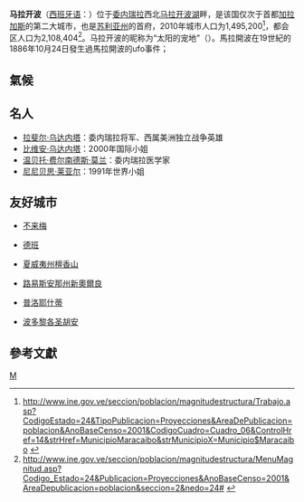 {{Infobox Settlement
| name = 马拉开波<br/>Maracaibo
| image_skyline = Lake Maracaibo map-es.svg
| imagesize = 250px
| image_caption = 
| image_flag = BAND-V-Maracaibo.svg
| image_shield = ESC-V-Maracaibo.svg
| pushpin_map = Venezuela
| pushpin_label_position = bottom
| subdivision_type = 国家
| subdivision_name = {{VEN}}
| subdivision_type1 = [[委内瑞拉行政区划|州]]
| subdivision_name1 = [[苏利亚州|苏利亚州]]
| elevation_m = 6
| elevation_ft = 
| area_total_km2 = 1393
| population_as_of = 2009年
| population_total = 2928043
| population_density_km2 = auto
| timezone = [[VST|VST]]
| utc_offset = -4:30
| timezone_DST = 
| utc_offset_DST = 
| latd = 10
| latm = 39
| lats = 
| latNS =N 
| longd = 71
| longm = 38
| longs = 
| longEW = W
| website =  
}}
'''马拉开波'''（[[西班牙语|西班牙语]]：'''{{lang|es|Maracaibo}}'''）位于[[委内瑞拉|委内瑞拉]]西北[[马拉开波湖|马拉开波湖]]畔，是该国仅次于首都[[加拉加斯|加拉加斯]]的第二大城市，也是[[苏利亚州|苏利亚州]]的首府，2010年城市人口为1,495,200<ref name="urban">http://www.ine.gov.ve/seccion/poblacion/magnitudestructura/Trabajo.asp?CodigoEstado=24&TipoPublicacion=Proyecciones&AreaDePublicacion=poblacion&AnoBaseCenso=2001&CodigoCuadro=Cuadro_06&ControlHref=14&strHref=MunicipioMaracaibo&strMunicipioX=Municipio$Maracaibo {{webarchive|url=https://web.archive.org/web/20091114075110/http://www.ine.gov.ve/seccion/poblacion/magnitudestructura/Trabajo.asp?CodigoEstado=24&TipoPublicacion=Proyecciones&AreaDePublicacion=poblacion&AnoBaseCenso=2001&CodigoCuadro=Cuadro_06&ControlHref=14&strHref=MunicipioMaracaibo&strMunicipioX=Municipio%24Maracaibo |date=2009-11-14 }}</ref>，都会区人口为2,108,404<ref name="metro">http://www.ine.gov.ve/seccion/poblacion/magnitudestructura/MenuMagnitud.asp?Codigo_Estado=24&Publicacion=Proyecciones&AnoBaseCenso=2001&AreaDepublicacion=poblacion&seccion=2&nedo=24# {{webarchive|url=https://web.archive.org/web/20091114000814/http://www.ine.gov.ve/seccion/poblacion/magnitudestructura/MenuMagnitud.asp?Codigo_Estado=24&Publicacion=Proyecciones&AnoBaseCenso=2001&AreaDepublicacion=poblacion&seccion=2&nedo=24 |date=2009-11-14 }}</ref>。马拉开波的昵称为“太阳的宠地”（{{lang|es| La Tierra del Sol Amada}}）。馬拉開波在19世紀的1886年10月24日發生過馬拉開波的ufo事件；

==氣候==
{{Weather box
|location = 马拉开波(1961年-1990年)
|metric first = Yes
|single line = yes
|temperature colour=pastel
|Jan high C = 32.5
|Feb high C = 32.8
|Mar high C = 33.1
|Apr high C = 33.1
|May high C = 33.1
|Jun high C = 33.6
|Jul high C = 34.1
|Aug high C = 34.2
|Sep high C = 33.6
|Oct high C = 32.5
|Nov high C = 32.4
|Dec high C = 32.5
|year high C = 
|Jan low C = 22.8
|Feb low C = 23.2
|Mar low C = 24.1
|Apr low C = 24.8
|May low C = 25.0
|Jun low C = 24.9
|Jul low C = 24.9
|Aug low C = 24.9
|Sep low C = 24.6
|Oct low C = 24.1
|Nov low C = 24.1
|Dec low C = 23.3
|year low C = 
|rain colour=green
|Jan rain mm = 5
|Feb rain mm = 3
|Mar rain mm = 6
|Apr rain mm = 52
|May rain mm = 67
|Jun rain mm = 55
|Jul rain mm = 26
|Aug rain mm = 60
|Sep rain mm = 104
|Oct rain mm = 114
|Nov rain mm = 71
|Dec rain mm = 17
|Jan rain days = 0.6
|Feb rain days = 0.3
|Mar rain days = 0.6
|Apr rain days = 3.6
|May rain days = 6.1
|Jun rain days = 6.7
|Jul rain days = 3.6
|Aug rain days = 5.8
|Sep rain days = 8.1
|Oct rain days = 9.2
|Nov rain days = 5.3
|Dec rain days = 1.7
|unit rain days = 1.0 mm
|Jan sun = 266.6
|Feb sun = 242.9
|Mar sun = 244.9
|Apr sun = 183.0
|May sun = 179.8
|Jun sun = 201.0
|Jul sun = 244.9
|Aug sun = 232.5
|Sep sun = 192.0
|Oct sun = 182.9
|Nov sun = 204.0
|Dec sun = 238.7
|source 1 = [[Hong_Kong_Observatory|Hong Kong Observatory]]<ref>[http://www.hko.gov.hk/wxinfo/climat/world/eng/s_america/col_ve/maracaibo_e.htm Climatological Information for Maracaibo, Venezuela]</ref>
|date = 2011年11月}}
==名人==
*[[拉斐尔·乌达内塔|拉斐尔·乌达内塔]]：委内瑞拉将军、西属美洲独立战争英雄
*[[比维安·乌达内塔|比维安·乌达内塔]]：2000年国际小姐
*[[温贝托·费尔南德斯·莫兰|温贝托·费尔南德斯·莫兰]]：委内瑞拉医学家
*[[尼尼贝思·莱亚尔|尼尼贝思·莱亚尔]]：1991年世界小姐

==友好城市==
*{{GER}}[[不来梅|不来梅]]
*{{SAF}}[[德班|德班]]
*{{USA}}[[夏威夷州|夏威夷州]][[檀香山|檀香山]]
*{{USA}}[[路易斯安那州|路易斯安那州]][[新奧爾良|新奧爾良]]
*{{ROM}}[[普洛耶什蒂|普洛耶什蒂]]
*{{USA}}[[圣胡安_(波多黎各)|波多黎各圣胡安]]
==參考文獻==
{{reflist}}

{{Authority control}}
[[Category:委内瑞拉城市|M]]